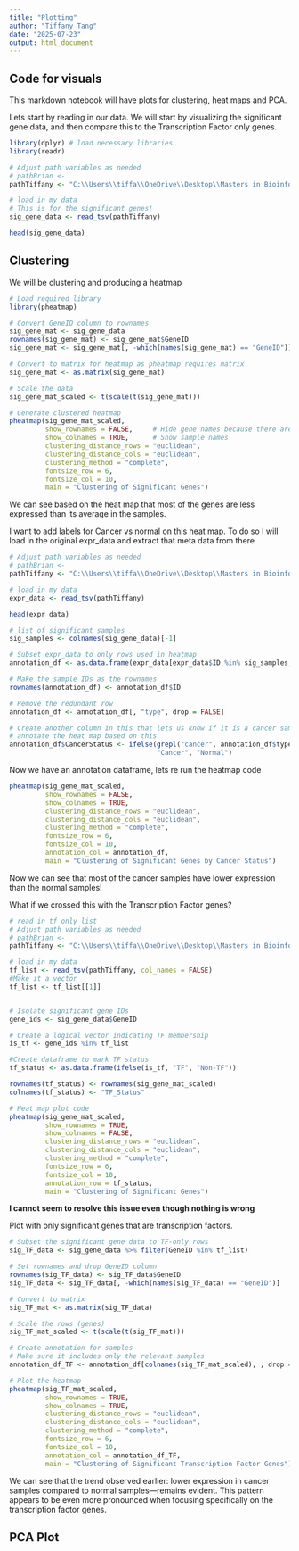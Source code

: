 ```yaml
---
title: "Plotting"
author: "Tiffany Tang"
date: "2025-07-23"
output: html_document
---
```


## Code for visuals

This markdown notebook will have plots for clustering, heat maps and PCA.

Lets start by reading in our data. 
We will start by visualizing the significant gene data, and then compare this to the Transcription Factor only genes.

```r
library(dplyr) # load necessary libraries
library(readr)

# Adjust path variables as needed
# pathBrian <- 
pathTiffany <- "C:\\Users\\tiffa\\OneDrive\\Desktop\\Masters in Bioinformatics\\Transcriptomics\\Final\\significant_genes_limma.csv"

# load in my data
# This is for the significant genes!
sig_gene_data <- read_tsv(pathTiffany)

head(sig_gene_data)
```

## Clustering

We will be clustering and producing a heatmap

```r
# Load required library
library(pheatmap)

# Convert GeneID column to rownames
sig_gene_mat <- sig_gene_data
rownames(sig_gene_mat) <- sig_gene_mat$GeneID
sig_gene_mat <- sig_gene_mat[, -which(names(sig_gene_mat) == "GeneID")]

# Convert to matrix for heatmap as pheatmap requires matrix
sig_gene_mat <- as.matrix(sig_gene_mat)

# Scale the data 
sig_gene_mat_scaled <- t(scale(t(sig_gene_mat)))

# Generate clustered heatmap
pheatmap(sig_gene_mat_scaled,
         show_rownames = FALSE,     # Hide gene names because there are too many
         show_colnames = TRUE,      # Show sample names
         clustering_distance_rows = "euclidean",
         clustering_distance_cols = "euclidean",
         clustering_method = "complete",
         fontsize_row = 6,
         fontsize_col = 10,
         main = "Clustering of Significant Genes")

```

We can see based on the heat map that most of the genes are less expressed than its average in the samples. 

I want to add labels for Cancer vs normal on this heat map. To do so I will load in the original expr_data and extract that meta data from there

```r
# Adjust path variables as needed
# pathBrian <- 
pathTiffany <- "C:\\Users\\tiffa\\OneDrive\\Desktop\\Masters in Bioinformatics\\Transcriptomics\\Final\\transformed_data.tsv"

# load in my data
expr_data <- read_tsv(pathTiffany)

head(expr_data)

# list of significant samples
sig_samples <- colnames(sig_gene_data)[-1]

# Subset expr_data to only rows used in heatmap
annotation_df <- as.data.frame(expr_data[expr_data$ID %in% sig_samples, c("ID", "type")])

# Make the sample IDs as the rownames
rownames(annotation_df) <- annotation_df$ID

# Remove the redundant row
annotation_df <- annotation_df[, "type", drop = FALSE]

# Create another column in this that lets us know if it is a cancer sample or not
# annotate the heat map based on this
annotation_df$CancerStatus <- ifelse(grepl("cancer", annotation_df$type, ignore.case = TRUE),
                                     "Cancer", "Normal")

```

Now we have an annotation dataframe, lets re run the heatmap code

```r
pheatmap(sig_gene_mat_scaled,
         show_rownames = FALSE,
         show_colnames = TRUE,
         clustering_distance_rows = "euclidean",
         clustering_distance_cols = "euclidean",
         clustering_method = "complete",
         fontsize_row = 6,
         fontsize_col = 10,
         annotation_col = annotation_df,
         main = "Clustering of Significant Genes by Cancer Status")

```

Now we can see that most of the cancer samples have lower expression than the normal samples!

What if we crossed this with the Transcription Factor genes?

```r
# read in tf only list
# Adjust path variables as needed
# pathBrian <- 
pathTiffany <- "C:\\Users\\tiffa\\OneDrive\\Desktop\\Masters in Bioinformatics\\Transcriptomics\\Final\\tfOnly_list.txt"

# load in my data
tf_list <- read_tsv(pathTiffany, col_names = FALSE)
#Make it a vector
tf_list <- tf_list[[1]]


# Isolate significant gene IDs
gene_ids <- sig_gene_data$GeneID

# Create a logical vector indicating TF membership
is_tf <- gene_ids %in% tf_list

#Create dataframe to mark TF status
tf_status <- as.data.frame(ifelse(is_tf, "TF", "Non-TF"))

rownames(tf_status) <- rownames(sig_gene_mat_scaled)
colnames(tf_status) <- "TF_Status"

# Heat map plot code
pheatmap(sig_gene_mat_scaled,
         show_rownames = TRUE,
         show_colnames = FALSE,
         clustering_distance_rows = "euclidean",
         clustering_distance_cols = "euclidean",
         clustering_method = "complete",
         fontsize_row = 6,
         fontsize_col = 10,
         annotation_row = tf_status,
         main = "Clustering of Significant Genes")

```
**I cannot seem to resolve this issue even though nothing is wrong**

Plot with only significant genes that are transcription factors. 

```r
# Subset the significant gene data to TF-only rows
sig_TF_data <- sig_gene_data %>% filter(GeneID %in% tf_list)

# Set rownames and drop GeneID column
rownames(sig_TF_data) <- sig_TF_data$GeneID
sig_TF_data <- sig_TF_data[, -which(names(sig_TF_data) == "GeneID")]

# Convert to matrix
sig_TF_mat <- as.matrix(sig_TF_data)

# Scale the rows (genes)
sig_TF_mat_scaled <- t(scale(t(sig_TF_mat)))

# Create annotation for samples 
# Make sure it includes only the relevant samples
annotation_df_TF <- annotation_df[colnames(sig_TF_mat_scaled), , drop = FALSE]

# Plot the heatmap
pheatmap(sig_TF_mat_scaled,
         show_rownames = TRUE,
         show_colnames = TRUE,
         clustering_distance_rows = "euclidean",
         clustering_distance_cols = "euclidean",
         clustering_method = "complete",
         fontsize_row = 6,
         fontsize_col = 10,
         annotation_col = annotation_df_TF,
         main = "Clustering of Significant Transcription Factor Genes")

```
We can see that the trend observed earlier: lower expression in cancer samples compared to normal samples—remains evident. This pattern appears to be even more pronounced when focusing specifically on the transcription factor genes.


## PCA Plot
